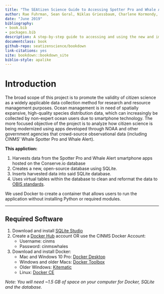 ```yaml
--- 
title: "The SEAtizen Science Guide to Accessing Spotter Pro and Whale Alert Data"
author: Rae Fuhrman, Sean Goral, Niklas Griessbaum, Charlene Kormondy, Jasmine Vazin, and Molly Williams
date: "June 2019"
bibliography:
- book.bib
- packages.bib
description: A step-by-step guide to accessing and using the new and improved cetacean sighting database
documentclass: book
github-repo: seatizenscience/bookdown
link-citations: yes
site: bookdown::bookdown_site
biblio-style: apalike
---
```


# Introduction

The broad scope of this project is to promote the validity of citizen science as a widely applicable data collection method for research and resource management purposes. Ocean management is in need of spatially expansive, high-quality species distribution data, which can increasingly be collected by non-expert ocean users due to smartphone technology. The more focused objective of the project is to analyze how citizen science is being modernized using apps developed through NOAA and other government agencies that crowd-source observational data (including CINMS’ Whale Spotter Pro and Whale Alert).

**This appliction:**

1. Harvests data from the Spotter Pro and Whale Alert smartphone apps hosted on the Conserve.io database
2. Creates a new, open-source database using SQLite.
3. Inserts harvested data into said SQLite database.
4. Uses virtual tables within the database to clean and reformat the data to [OBIS standards](https://obis.org/).

We used Docker to create a container that allows users to run the application without installing Python or required modules.


----


## Required Software

1. Download and install [SQLite Studio](https://sqlitestudio.pl/index.rvt?act=download)
2. Create a [Docker Hub](https://hub.docker.com) account OR use the CINMS Docker Account:
    - Username: cinms
    - Password: cinmswhales
3. Download and install Docker:
    - Mac and Windows 10 Pro: [Docker Desktop](https://www.docker.com/products/docker-desktop)
    - Windows and older Macs: [Docker Toolbox](https://docs.docker.com/toolbox/toolbox_install_windows/)
    - Older Windows: [Kitematic](https://github.com/docker/kitematic/releases/)
    - Linux: [Docker CE]()


*Note: You will need ~1.5 GB of space on your computer for Docker, SQLite and the database.*